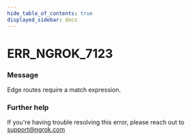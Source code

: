 ```yaml
---
hide_table_of_contents: true
displayed_sidebar: docs
---
```



# ERR_NGROK_7123

### Message
Edge routes require a match expression.

<ErrorDetails error='err_ngrok_7123' />


### Further help
If you're having trouble resolving this error, please reach out to [support@ngrok.com](mailto:support@ngrok.com?subject=Help%20with%20ERR_NGROK_7123)


